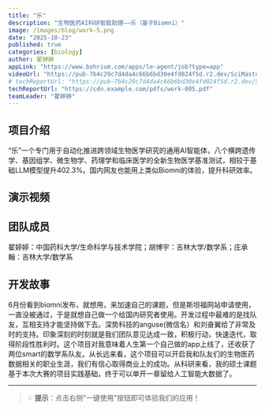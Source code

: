 ```yaml
---
title: "乐"
description: "生物医药AI科研智能助理——乐（基于Biomni）"
image: /images/blog/work-5.png
date: "2025-10-23"
published: true
categories: [biology]
author: 翟婷婷
appLink: "https://www.bohrium.com/apps/le-agent/job?type=app"
videoUrl: "https://pub-7b4c29c7d4da4c66b6bd30e4fd024f5d.r2.dev/SciMaster-competition/work-report-4.mp4"
# techReportUrl: "https://pub-7b4c29c7d4da4c66b6bd30e4fd024f5d.r2.dev/SciMaster-competition/work-report-4.pdf"
techReportUrl: "https://cdn.example.com/pdfs/work-005.pdf"
teamLeader: "翟婷婷"
---
```


## 项目介绍

“乐”一个专门用于自动化推进跨领域生物医学研究的通用AI智能体，八个横跨遗传学、基因组学、微生物学、药理学和临床医学的全新生物医学基准测试，相较于基础LLM模型提升402.3%。国内网友也能用上类似Biomni的体验，提升科研效率。

## 演示视频

<VideoPlayer
  src="https://pub-7b4c29c7d4da4c66b6bd30e4fd024f5d.r2.dev/SciMaster-competition/work-report-4.mp4"
  poster="/images/blog/work-5.png"
/>

## 团队成员

翟婷婷：中国药科大学/生命科学与技术学院；胡博宇：吉林大学/数学系；庄承翰：吉林大学/数学系

## 开发故事

6月份看到biomni发布，就想用，来加速自己的课题，但是斯坦福网站申请使用，一直没被通过，于是就想自己做一个给国内研究者使用。开发过程中最难的是找队友，互相支持才能坚持做下去。深势科技的anguse(微信名）和刘奋翼给了非常及时的支持。印象深刻的时刻就是我们团队意见达成一致，积极行动，快速迭代，取得阶段性胜利时。这个项目对我意味着人生第一个自己做的app上线了，还收获了两位smart的数学系队友。从长远来看，这个项目可以开启我和队友们的生物医药数据相关的职业生涯，我们有信心取得商业上的成功。从科研来看，我的硕士课题基于本次大赛的项目实践基础，终于可以单开一章留给人工智能大数据了。

---

> 💡 **提示**：点击右侧"一键使用"按钮即可体验我们的应用！
